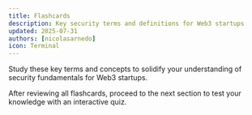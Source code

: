 ```yaml
---
title: Flashcards
description: Key security terms and definitions for Web3 startups
updated: 2025-07-31
authors: [nicolasarnedo]
icon: Terminal
---
```


Study these key terms and concepts to solidify your understanding of security fundamentals for Web3 startups.

<Flashcard flashcardSetId="security-fundamentals" quizUrl="/academy/codebase-entrepreneur-foundations/01b-security-fundamentals/08-quiz" />

<div className="mt-8 p-4 border border-border rounded-lg bg-muted/30">
    <p className="text-sm text-muted-foreground flex items-center gap-2">
        <HelpCircle className="h-4 w-4" />
        <span>After reviewing all flashcards, proceed to the next section to test your knowledge with an interactive quiz.</span>
    </p>
</div>
